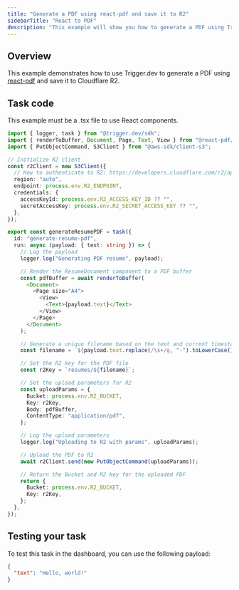 ```yaml
---
title: "Generate a PDF using react-pdf and save it to R2"
sidebarTitle: "React to PDF"
description: "This example will show you how to generate a PDF using Trigger.dev."
---
```


## Overview

This example demonstrates how to use Trigger.dev to generate a PDF using [react-pdf](https://react-pdf.org/) and save it to Cloudflare R2.

## Task code

<Info> This example must be a .tsx file to use React components.</Info>

```ts trigger/generateResumePDF.tsx
import { logger, task } from "@trigger.dev/sdk";
import { renderToBuffer, Document, Page, Text, View } from "@react-pdf/renderer";
import { PutObjectCommand, S3Client } from "@aws-sdk/client-s3";

// Initialize R2 client
const r2Client = new S3Client({
  // How to authenticate to R2: https://developers.cloudflare.com/r2/api/s3/tokens/
  region: "auto",
  endpoint: process.env.R2_ENDPOINT,
  credentials: {
    accessKeyId: process.env.R2_ACCESS_KEY_ID ?? "",
    secretAccessKey: process.env.R2_SECRET_ACCESS_KEY ?? "",
  },
});

export const generateResumePDF = task({
  id: "generate-resume-pdf",
  run: async (payload: { text: string }) => {
    // Log the payload
    logger.log("Generating PDF resume", payload);

    // Render the ResumeDocument component to a PDF buffer
    const pdfBuffer = await renderToBuffer(
      <Document>
        <Page size="A4">
          <View>
            <Text>{payload.text}</Text>
          </View>
        </Page>
      </Document>
    );

    // Generate a unique filename based on the text and current timestamp
    const filename = `${payload.text.replace(/\s+/g, "-").toLowerCase()}-${Date.now()}.pdf`;

    // Set the R2 key for the PDF file
    const r2Key = `resumes/${filename}`;

    // Set the upload parameters for R2
    const uploadParams = {
      Bucket: process.env.R2_BUCKET,
      Key: r2Key,
      Body: pdfBuffer,
      ContentType: "application/pdf",
    };

    // Log the upload parameters
    logger.log("Uploading to R2 with params", uploadParams);

    // Upload the PDF to R2
    await r2Client.send(new PutObjectCommand(uploadParams));

    // Return the Bucket and R2 key for the uploaded PDF
    return {
      Bucket: process.env.R2_BUCKET,
      Key: r2Key,
    };
  },
});
```

## Testing your task

To test this task in the dashboard, you can use the following payload:

```json
{
  "text": "Hello, world!"
}
```
